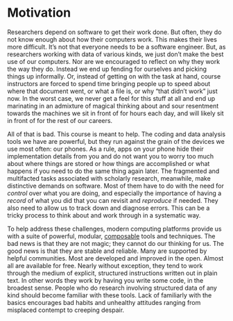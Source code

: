 # Motivation

Researchers depend on software to get their work done. But often, they do not know enough about how their computers work. This makes their lives more difficult. It's not that everyone needs to be a software engineer. But, as researchers working with data of various kinds, we just don't make the best use of our computers. Nor are we encouraged to reflect on why they work the way they do. Instead we end up fending for ourselves and picking things up informally. Or, instead of getting on with the task at hand, course instructors are forced to spend time bringing people up to speed about where that document went, or what a file is, or why "that didn't work" just now. In the worst case, we never get a feel for this stuff at all and end up marinating in an admixture of magical thinking about and sour resentment towards the machines we sit in front of for hours each day, and will likely sit in front of for the rest of our careers.

All of that is bad. This course is meant to help. The coding and data analysis tools we have are powerful, but they run against the grain of the devices we use most often: our phones. As a rule, apps on your phone hide their implementation details from you and do not want you to worry too much about where things are stored or how things are accomplished or what happens if you need to do the same thing again later. The fragmented and multifacted tasks associated with scholarly research, meanwhile, make distinctive demands on software. Most of them have to do with the need for *control* over what you are doing, and especially the importance of having a *record* of what you did that you can revisit and *reproduce* if needed. They also need to allow us to track down and diagnose errors. This can be a tricky process to think about and work through in a systematic way.

To help address these challenges, modern computing platforms provide us with a suite of powerful, modular, [composable](https://en.wikipedia.org/wiki/Function_composition_(computer_science)) tools and techniques. The bad news is that they are not magic; they cannot do our thinking for us. The good news is that they are stable and reliable. Many are supported by helpful communities. Most are developed and improved in the open. Almost all are available for free. Nearly without exception, they tend to work through the medium of explicit, structured instructions written out in plain text. In other words they work by having you write some code, in the broadest sense. People who do research involving structured data of any kind should become familiar with these tools. Lack of familiarly with the basics encourages bad habits and unhealthy attitudes ranging from misplaced contempt to creeping despair.
